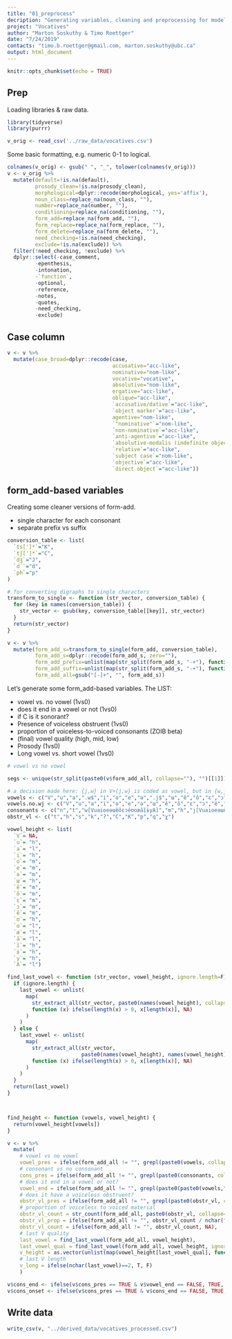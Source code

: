 ```yaml
---
title: "01_preprocess"
decription: "Generating variables, cleaning and preprocessing for modelling and plotting"
project: "Vocatives"
author: "Marton Soskuthy & Timo Roettger"
date: "7/24/2019"
contacts: "timo.b.roettger@gmail.com, marton.soskuthy@ubc.ca"
output: html_document
---
```


```r
knitr::opts_chunk$set(echo = TRUE)
```

## Prep

Loading libraries & raw data.

```r
library(tidyverse)
library(purrr)

v_orig <- read_csv('../raw_data/vocatives.csv')

```

Some basic formatting, e.g. numeric 0-1 to logical. 

```r
colnames(v_orig) <- gsub(" ", "_", tolower(colnames(v_orig)))
v <- v_orig %>%
  mutate(default=!is.na(default),
         prosody_clean=!is.na(prosody_clean),
         morphological=dplyr::recode(morphological, yes='affix'),
         noun_class=replace_na(noun_class, ""),
         number=replace_na(number, ""),
         conditioning=replace_na(conditioning, ""),
         form_add=replace_na(form_add, ""),
         form_replace=replace_na(form_replace, ""),
         form_delete=replace_na(form_delete, ""),
         need_checking=!is.na(need_checking),
         exclude=!is.na(exclude)) %>%
  filter(!need_checking, !exclude) %>%
  dplyr::select(-case_comment, 
         -epenthesis,
         -intonation,
         -`function`,
         -optional,
         -reference,
         -notes,
         -quotes,
         -need_checking,
         -exclude)
```

## Case column

```r
v <- v %>%
  mutate(case_broad=dplyr::recode(case,
                                  accusative="acc-like",
                                  nominative="nom-like",
                                  vocative="vocative",
                                  absolutive="nom-like",
                                  ergative="acc-like",
                                  oblique="acc-like",
                                  `accusative/dative`="acc-like",
                                  `object marker`="acc-like",
                                  agentive="nom-like",
                                  `"nominative"`="nom-like",
                                  `non-nominative`="acc-like",
                                  `anti-agentive`="acc-like",
                                  `absolutive-modalis (indefinite object)`="acc-like",
                                  `relative`="acc-like",
                                  `subject case`="nom-like",
                                  `objective`="acc-like",
                                  `direct object`="acc-like"))
```

## form_add-based variables

Creating some cleaner versions of form-add.

- single character for each consonant
- separate prefix vs suffix 

```r
conversion_table <- list(
  `ts[']*`="K",
  `tʃ[']*`="C",
  `dʒ`="J",
  `d´`="d",
  `ph`="p"
)

# for converting digraphs to single characters
transform_to_single <- function (str_vector, conversion_table) {
  for (key in names(conversion_table)) {
    str_vector <- gsub(key, conversion_table[[key]], str_vector)
  }
  return(str_vector)
}

v <- v %>%
  mutate(form_add_s=transform_to_single(form_add, conversion_table),
         form_add_s=dplyr::recode(form_add_s, zero=""),
         form_add_prefix=unlist(map(str_split(form_add_s, "-+"), function (x) x[1])),
         form_add_suffix=unlist(map(str_split(form_add_s, "-+"), function (x) x[length(x)])),
         form_add_all=gsub("[-]+", "", form_add_s))
```

Let's generate some form_add-based variables. The LIST:

- vowel vs. no vowel (1vs0)
- does it end in a vowel or not (1vs0) 
- if C is it sonorant?
- Presence of voiceless obstruent (1vs0)
- proportion of voiceless-to-voiced consonants (ZOIB beta)
- (final) vowel quality (high, mid, low)
- Prosody (1vs0)
- Long vowel vs. short vowel (1vs0)

```r
# vowel vs no vowel

segs <- unique(str_split(paste0(v$form_add_all, collapse=""), "")[[1]])

# a decision made here: {j,w} in V+{j,w} is coded as vowel, but in {w,j}+v it is coded as consonant
vowels <- c("V","u","a",".w$","i","o","e","ə",".j$","ɯ","ẽ","õ","ɛ","ɔ","ê","ʊ","ɑ","æ","ã","ĩ","ɨ","y","A")
vowels.no.wj <- c("V","u","a","i","o","e","ə","ɯ","ẽ","õ","ɛ","ɔ","ê","ʊ","ɑ","æ","ã","ĩ","ɨ","y","A")
consonants <- c("n","t","w[VuaioeəɯẽõɛɔêʊɑæãĩɨyA]","m","h","j[VuaioeəɯẽõɛɔêʊɑæãĩɨyA]","r","s","l","k","ʔ","v","C","d","g","K","J","ŋ","p","q","χ")
obstr_vl <- c("t","h","s","k","ʔ","C","K","p","q","χ")

vowel_height <- list(
  `V`= NA,
  `u`= "h",
  `a`= "l",
  `i`= "h",
  `o`= "m",
  `e`= "m",
  `ə`= "m",
  `ɯ`= "h",
  `ẽ`= "m",
  `õ`= "m",
  `ɛ`= "m",
  `ɔ`= "m",
  `ê`= "m",
  `ʊ`= "h",
  `ɑ`= "l",
  `æ`= "l",
  `ã`= "l",
  `ĩ`= "h",
  `ɨ`= "h",
  `y`= "h",
  `A`= "l")

find_last_vowel <- function (str_vector, vowel_height, ignore.length=F) {
  if (ignore.length) {
    last_vowel <- unlist(
      map(
        str_extract_all(str_vector, paste0(names(vowel_height), collapse="|")), 
        function (x) ifelse(length(x) > 0, x[length(x)], NA)
      )
    )
  } else {
    last_vowel <- unlist(
      map(
        str_extract_all(str_vector, 
                        paste0(names(vowel_height), names(vowel_height), "|", names(vowel_height), "[jw]|", names(vowel_height), collapse="|")), 
        function (x) ifelse(length(x) > 0, x[length(x)], NA)
      )
    )
  }
  return(last_vowel)
}



find_height <- function (vowels, vowel_height) {
  return(vowel_height[vowels])
}

v <- v %>%
  mutate(
    # vowel vs no vowel
    vowel_pres = ifelse(form_add_all != "", grepl(paste0(vowels, collapse="|"),form_add_all), NA),
    # consonant vs no consonant
    cons_pres = ifelse(form_add_all != "", grepl(paste0(consonants, collapse="|"),form_add_all), NA),
    # does it end in a vowel or not?
    vowel_end = ifelse(form_add_all != "", grepl(paste0(paste0(vowels,"$"), collapse="|"),form_add_all), NA),
    # does it have a voiceless obstruent?
    obstr_vl_pres = ifelse(form_add_all != "", grepl(paste0(obstr_vl, collapse="|"),form_add_all), NA),
    # proportion of voiceless to voiced material
    obstr_vl_count = str_count(form_add_all, paste0(obstr_vl, collapse="|")),
    obstr_vl_prop = ifelse(form_add_all != "", obstr_vl_count / nchar(form_add_all), NA),
    obstr_vl_count = ifelse(form_add_all != "", obstr_vl_count, NA),
    # last V quality
    last_vowel = find_last_vowel(form_add_all, vowel_height),
    last_vowel_qual = find_last_vowel(form_add_all, vowel_height, ignore.length=T),
    v_height = as.vector(unlist(map(vowel_height[last_vowel_qual], function (x) ifelse(is.null(x), NA, x)))),
    # last V length
    v_long = ifelse(nchar(last_vowel)==2, T, F)
    )

```

```r

v$cons_end <- ifelse(v$cons_pres == TRUE & v$vowel_end == FALSE, TRUE, FALSE)
v$cons_onset <- ifelse(v$cons_pres == TRUE & v$cons_end == FALSE, TRUE, FALSE)

```


## Write data

```r
write_csv(v, "../derived_data/vocatives_processed.csv")
```
